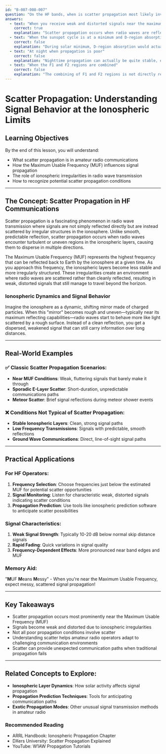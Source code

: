 ```yaml
---
id: "B-007-008-007"
question: "On the HF bands, when is scatter propagation most likely involved?"
answers:
  - text: "When you receive weak and distorted signals near the maximum usable frequency (MUF)"
    correct: true
    explanation: "Scatter propagation occurs when radio waves are reflected or scattered by irregularities in the ionosphere, particularly near the maximum usable frequency (MUF). At this point, signals become weaker and more distorted as they bounce off increasingly unstable ionospheric layers, creating a challenging propagation environment where direct wave transmission becomes difficult."
  - text: "When the sunspot cycle is at a minimum and D-region absorption is high"
    correct: false
    explanation: "During solar minimum, D-region absorption would actually reduce signal propagation rather than create scatter conditions. High absorption typically attenuates signals before they can be scattered, making long-distance communication more challenging."
  - text: "At night when propagation is poor"
    correct: false
    explanation: "Nighttime propagation can actually be quite stable, especially on lower HF bands. Scatter propagation is more related to ionospheric conditions and frequency proximity to MUF than simply time of day."
  - text: "When the F1 and F2 regions are combined"
    correct: false
    explanation: "The combining of F1 and F2 regions is not directly related to scatter propagation. These ionospheric layers have different characteristics, and their interaction doesn't inherently create scatter conditions."
---
```


# Scatter Propagation: Understanding Signal Behavior at the Ionospheric Limits

## Learning Objectives
By the end of this lesson, you will understand:
- What scatter propagation is in amateur radio communications
- How the Maximum Usable Frequency (MUF) influences signal propagation
- The role of ionospheric irregularities in radio wave transmission
- How to recognize potential scatter propagation conditions

---

## The Concept: Scatter Propagation in HF Communications

Scatter propagation is a fascinating phenomenon in radio wave transmission where signals are not simply reflected directly but are instead scattered by irregular structures in the ionosphere. Unlike smooth, predictable reflection, scatter propagation occurs when radio waves encounter turbulent or uneven regions in the ionospheric layers, causing them to disperse in multiple directions.

The Maximum Usable Frequency (MUF) represents the highest frequency that can be reflected back to Earth by the ionosphere at a given time. As you approach this frequency, the ionospheric layers become less stable and more irregularly structured. These irregularities create an environment where radio waves are scattered rather than cleanly reflected, resulting in weak, distorted signals that still manage to travel beyond the horizon.

### Ionospheric Dynamics and Signal Behavior

Imagine the ionosphere as a dynamic, shifting mirror made of charged particles. When this "mirror" becomes rough and uneven—typically near its maximum reflecting capabilities—radio waves start to behave more like light scattered by a rough surface. Instead of a clean reflection, you get a dispersed, weakened signal that can still carry information over long distances.

---

## Real-World Examples

### ✅ Classic Scatter Propagation Scenarios:
- **Near MUF Conditions**: Weak, fluttering signals that barely make it through
- **Sporadic E-Layer Scatter**: Short-duration, unpredictable communications paths
- **Meteor Scatter**: Brief signal reflections during meteor shower events

### ❌ Conditions Not Typical of Scatter Propagation:
- **Stable Ionospheric Layers**: Clean, strong signal paths
- **Low Frequency Transmissions**: Signals with predictable, smooth reflections
- **Ground Wave Communications**: Direct, line-of-sight signal paths

---

## Practical Applications

### For HF Operators:
1. **Frequency Selection**: Choose frequencies just below the estimated MUF for potential scatter opportunities
2. **Signal Monitoring**: Listen for characteristic weak, distorted signals indicating scatter conditions
3. **Propagation Prediction**: Use tools like ionospheric prediction software to anticipate scatter possibilities

### Signal Characteristics:
1. **Weak Signal Strength**: Typically 10-20 dB below normal skip distance signals
2. **Rapid Fading**: Quick variations in signal quality
3. **Frequency-Dependent Effects**: More pronounced near band edges and MUF

### Memory Aid:
"**M**UF **M**eans **M**essy" - When you're near the Maximum Usable Frequency, expect messy, scattered signal propagation!

---

## Key Takeaways

- Scatter propagation occurs most prominently near the Maximum Usable Frequency (MUF)
- Signals become weak and distorted due to ionospheric irregularities
- Not all poor propagation conditions involve scatter
- Understanding scatter helps amateur radio operators adapt to challenging communication environments
- Scatter can provide unexpected communication paths when traditional propagation fails

---

## Related Concepts to Explore:
- **Ionospheric Layer Dynamics**: How solar activity affects signal propagation
- **Propagation Prediction Techniques**: Tools for anticipating communication paths
- **Exotic Propagation Modes**: Other unusual signal transmission methods in amateur radio

### Recommended Reading
- ARRL Handbook: Ionospheric Propagation Chapter
- DXers University: Scatter Propagation Explained
- YouTube: W1AW Propagation Tutorials